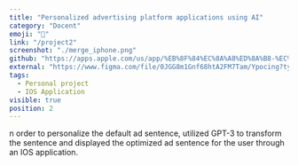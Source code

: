 ```yaml
---
title: "Personalized advertising platform applications using AI"
category: "Docent"
emoji: "📱"
link: "/project2"
screenshot: "./merge_iphone.png"
github: "https://apps.apple.com/us/app/%EB%8F%84%EC%8A%A8%ED%8A%B8-%EC%95%84%EC%9D%B4%ED%85%9C%EC%9D%84-%EC%86%8C%EA%B0%9C%ED%95%B4%EB%93%9C%EB%A6%B4%EA%BB%98%EC%9A%94/id1666200068"
external: "https://www.figma.com/file/0JGG8m1Gnf68htA2FM7Tam/Ypocing?type=design&mode=design&t=pCrMOpYjFbGeyoQT-1"
tags:
  - Personal project
  - IOS Application
visible: true
position: 2
---
```


n order to personalize the default ad sentence, utilized GPT-3 to transform the sentence and displayed the optimized ad sentence for the user through an IOS application.